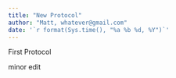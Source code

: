```yaml
---
title: "New Protocol"
author: "Matt, whatever@gmail.com"
date: '`r format(Sys.time(), "%a %b %d, %Y")`'
---
```


First Protocol

minor edit

